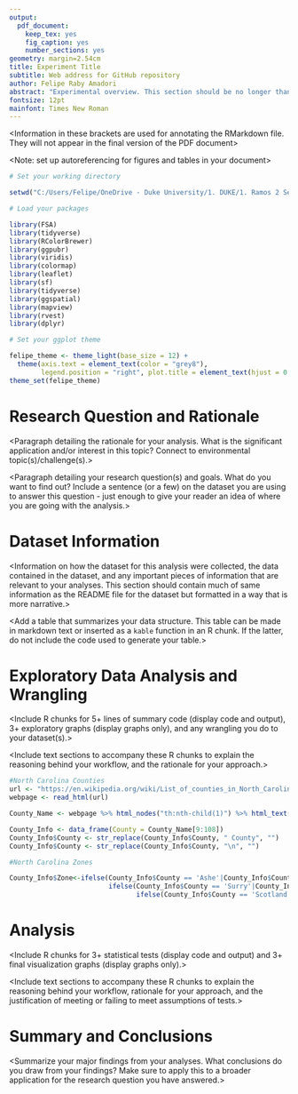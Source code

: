 ```yaml
---
output: 
  pdf_document:
    keep_tex: yes
    fig_caption: yes
    number_sections: yes
geometry: margin=2.54cm
title: Experiment Title
subtitle: Web address for GitHub repository
author: Felipe Raby Amadori
abstract: "Experimental overview. This section should be no longer than 250 words."
fontsize: 12pt
mainfont: Times New Roman
---
```


<Information in these brackets are used for annotating the RMarkdown file. They will not appear in the final version of the PDF document>

\newpage
\tableofcontents 
\newpage
\listoftables 
\newpage
\listoffigures 
\newpage

<Setup the global options for the R chunks in your document>

<Note: set up autoreferencing for figures and tables in your document>

```r
# Set your working directory

setwd("C:/Users/Felipe/OneDrive - Duke University/1. DUKE/1. Ramos 2 Semestre/EOS-872 Env. Data Analytics/Environmental_Data_Analytics")

# Load your packages

library(FSA)
library(tidyverse)
library(RColorBrewer)
library(ggpubr)
library(viridis)
library(colormap)
library(leaflet)
library(sf)
library(tidyverse)
library(ggspatial)
library(mapview)
library(rvest)
library(dplyr)

# Set your ggplot theme

felipe_theme <- theme_light(base_size = 12) +
  theme(axis.text = element_text(color = "grey8"), 
        legend.position = "right", plot.title = element_text(hjust = 0.5)) 
theme_set(felipe_theme)

```


# Research Question and Rationale

<Paragraph detailing the rationale for your analysis. What is the significant application and/or interest in this topic? Connect to environmental topic(s)/challenge(s).>

<Paragraph detailing your research question(s) and goals. What do you want to find out? Include a sentence (or a few) on the dataset you are using to answer this question - just enough to give your reader an idea of where you are going with the analysis.>

\newpage

# Dataset Information

<Information on how the dataset for this analysis were collected, the data contained in the dataset, and any important pieces of information that are relevant to your analyses. This section should contain much of same information as the README file for the dataset but formatted in a way that is more narrative.>

<Add a table that summarizes your data structure. This table can be made in markdown text or inserted as a `kable` function in an R chunk. If the latter, do not include the code used to generate your table.>

\newpage

# Exploratory Data Analysis and Wrangling

<Include R chunks for 5+ lines of summary code (display code and output), 3+ exploratory graphs (display graphs only), and any wrangling you do to your dataset(s).> 

<Include text sections to accompany these R chunks to explain the reasoning behind your workflow, and the rationale for your approach.>

```r
#North Carolina Counties
url <- "https://en.wikipedia.org/wiki/List_of_counties_in_North_Carolina"
webpage <- read_html(url)

County_Name <- webpage %>% html_nodes("th:nth-child(1)") %>% html_text()

County_Info <- data_frame(County = County_Name[9:108])
County_Info$County <- str_replace(County_Info$County, " County", "")
County_Info$County <- str_replace(County_Info$County, "\n", "")

#North Carolina Zones

County_Info$Zone<-ifelse(County_Info$County == 'Ashe'|County_Info$County =='Alleghany'|County_Info$County =='Wilkes'|County_Info$County =='Watauga'|County_Info$County =='Avery'|County_Info$County =='Caldwell'|County_Info$County =='Mitchell'|County_Info$County =='Burke'|County_Info$County =='Yancey'|County_Info$County =='McDowell'|County_Info$County =='Rutherford'|County_Info$County =='Madison'|County_Info$County =='Buncombe'|County_Info$County =='Polk'|County_Info$County =='Henderson'|County_Info$County =='Haywood'|County_Info$County =='Transylvania'|County_Info$County =='Swain'|County_Info$County =='Jackson'|County_Info$County =='Graham'|County_Info$County =='Macon'|County_Info$County =='Cherokee'|County_Info$County =='Clay','Mountains',
                         ifelse(County_Info$County == 'Surry'|County_Info$County =='Stokes'|County_Info$County =='Rockingham'|County_Info$County =='Caswell'|County_Info$County =='Person'|County_Info$County =='Granville'|County_Info$County =='Vance'|County_Info$County =='Warren'|County_Info$County =='Yadkin'|County_Info$County =='Forsyth'|County_Info$County =='Guilford'|County_Info$County =='Alamance'|County_Info$County =='Orange'|County_Info$County =='Durham'|County_Info$County =='Franklin'|County_Info$County =='Alexander'|County_Info$County =='Iredell'|County_Info$County =='Davie'|County_Info$County =='Rowan'|County_Info$County =='Davidson'|County_Info$County =='Randolph'|County_Info$County =='Chatham'|County_Info$County =='Wake'|County_Info$County =='Catawba'|County_Info$County =='Cleveland'|County_Info$County =='Lincoln'|County_Info$County =='Gaston'|County_Info$County =='Mecklenburg'|County_Info$County =='Cabarrus'|County_Info$County =='Stanly'|County_Info$County =='Union'|County_Info$County =='Montgomery'|County_Info$County =='Anson'|County_Info$County =='Moore'|County_Info$County =='Lee'|County_Info$County =='Richmond','Piedmont',
                                ifelse(County_Info$County == 'Scotland'|County_Info$County =='Hoke'|County_Info$County =='Harnett'|County_Info$County =='Johnston'|County_Info$County =='Nash'|County_Info$County =='Halifax'|County_Info$County =='Northampton'|County_Info$County =='Robeson'|County_Info$County =='Cumberland'|County_Info$County =='Sampson'|County_Info$County =='Wayne'|County_Info$County =='Wilson'|County_Info$County =='Edgecombe'|County_Info$County =='Columbus'|County_Info$County =='Bladen'|County_Info$County =='Brunswick'|County_Info$County =='New Hanover'|County_Info$County =='Pender'|County_Info$County =='Duplin'|County_Info$County =='Onslow'|County_Info$County =='Lenoir'|County_Info$County =='Jones'|County_Info$County =='Carteret'|County_Info$County =='Greene'|County_Info$County =='Craven'|County_Info$County =='Pitt'|County_Info$County =='Pamlico'|County_Info$County =='Beaufort'|County_Info$County =='Martin'|County_Info$County =='Bertie'|County_Info$County =='Hyde'|County_Info$County =='Dare'|County_Info$County =='Tyrrell'|County_Info$County =='Washington'|County_Info$County =='Hertford'|County_Info$County =='Gates'|County_Info$County =='Currituck'|County_Info$County =='Camden'|County_Info$County =='Pasquotank'|County_Info$County =='Perquimans'|County_Info$County =='Chowan','Coastal','NoInfo')))

```


\newpage

# Analysis
<Include R chunks for 3+ statistical tests (display code and output) and 3+ final visualization graphs (display graphs only).>

<Include text sections to accompany these R chunks to explain the reasoning behind your workflow, rationale for your approach, and the justification of meeting or failing to meet assumptions of tests.>


\newpage

# Summary and Conclusions
<Summarize your major findings from your analyses. What conclusions do you draw from your findings? Make sure to apply this to a broader application for the research question you have answered.>



